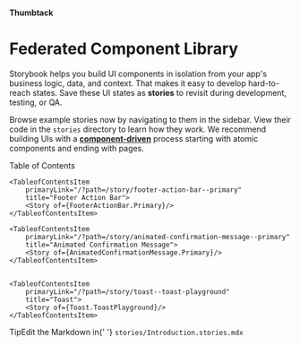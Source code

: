 
<Meta title="Introduction" />

<style>
  {`

    .subheading {
      --mediumdark: '#999999';
      font-weight: 700;
      font-size: 13px;
      color: #999;
      letter-spacing: 6px;
      line-height: 24px;
      text-transform: uppercase;
      margin-bottom: 12px;
      margin-top: 40px;
    }

    .docblock-code-toggle{
        display:none;
    }

    .sbdocs-preview {
        // box-shadow: 0 0 0;
        // border:0px;
        zoom:0.5;
        height: 430px;
         background: #eaf2fd;
    }

    .docs-story{
        top: 50%;
        -ms-transform: translateY(-50%);
        transform: translateY(-50%);
        position: relative;
    }

    .sb-story {
        background: #fff;
    }

    .link-list {
      display: grid;
      grid-template-columns: 1fr;
      grid-template-rows: 1fr;
      row-gap: 10px;
      
    }

    .link-list h3{
        text-align:center;
        // top:-11px;
    }

    @media (min-width: 620px) {
      .link-list {
        row-gap: 20px;
        column-gap: 20px;
        grid-template-columns: 1fr 1fr;
      }
    }

    @media all and (-ms-high-contrast:none) {
    .link-list {
        display: -ms-grid;
        -ms-grid-columns: 1fr 1fr;
        -ms-grid-rows: 1fr 1fr;
      }
    }

    .link-item {
      display: block;
      border: 1px solid #00000010;
      border-radius: 5px;
      transition: background 150ms ease-out, border 150ms ease-out, transform 150ms ease-out;
      color: #333333;
  padding: 20px;
    }

    .link-item:hover {
      border-color: #1EA7FD50;
      transform: translate3d(0, -3px, 0);
      box-shadow: rgba(0, 0, 0, 0.08) 0 3px 10px 0;
    }

    .link-item:active {
      border-color: #1EA7FD;
      transform: translate3d(0, 0, 0);
    }

    .link-item strong {
      font-weight: 700;
      display: block;
      margin-bottom: 2px;
    }

    .link-item img {
      height: 40px;
      width: 40px;
      margin-right: 15px;
      flex: none;
    }

    .link-item span {
      font-size: 14px;
      line-height: 20px;
    }

    .tip {
      display: inline-block;
      border-radius: 1em;
      font-size: 11px;
      line-height: 12px;
      font-weight: 700;
      background: #E7FDD8;
      color: #66BF3C;
      padding: 4px 12px;
      margin-right: 10px;
      vertical-align: top;
    }

    .tip-wrapper {
      font-size: 13px;
      line-height: 20px;
      margin-top: 40px;
      margin-bottom: 40px;
    }

    .tip-wrapper code {
      font-size: 12px;
      display: inline-block;
    }

  `}
</style>
#### Thumbtack
# Federated Component Library

Storybook helps you build UI components in isolation from your app's business logic, data, and context.
That makes it easy to develop hard-to-reach states. Save these UI states as **stories** to revisit during development, testing, or QA.

Browse example stories now by navigating to them in the sidebar.
View their code in the `stories` directory to learn how they work.
We recommend building UIs with a [**component-driven**](https://componentdriven.org) process starting with atomic components and ending with pages.

<div className="subheading">Table of Contents</div>

<div className="link-list">

    <TableofContentsItem 
        primaryLink="/?path=/story/footer-action-bar--primary"
        title="Footer Action Bar">
        <Story of={FooterActionBar.Primary}/>
    </TableofContentsItem>

    <TableofContentsItem 
        primaryLink="/?path=/story/animated-confirmation-message--primary"
        title="Animated Confirmation Message">
        <Story of={AnimatedConfirmationMessage.Primary}/>
    </TableofContentsItem>

  
    <TableofContentsItem 
        primaryLink="/?path=/story/toast--toast-playground"
        title="Toast">
        <Story of={Toast.ToastPlayground}/>
    </TableofContentsItem>

</div>



<div className="tip-wrapper">
  <span className="tip">Tip</span>Edit the Markdown in{' '}
  <code>stories/Introduction.stories.mdx</code>
</div>